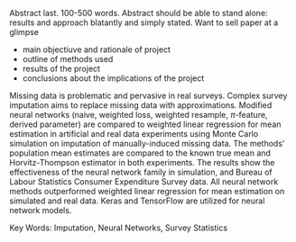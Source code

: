 Abstract last. 100-500 words. Abstract should be able to stand alone: results and approach blatantly and simply stated. Want to sell paper at a glimpse

- main objectiuve and rationale of project
- outline of methods used
- results of the project
- conclusions about the implications of the project

Missing data is problematic and pervasive in real surveys. Complex survey imputation aims to replace missing data with approximations. Modified neural networks (naive, weighted loss, weighted resample, $\pi$-feature, derived parameter) are compared to weighted linear regression for mean estimation in artificial and real data experiments using Monte Carlo simulation on imputation of manually-induced missing data. The methods' population mean estimates are compared to the known true mean and Horvitz-Thompson estimator in both experiments. The results show the effectiveness of the neural network family in simulation, and Bureau of Labour Statistics Consumer Expenditure Survey data. All neural network methods outperformed weighted linear regression for mean estimation on simulated and real data. Keras and TensorFlow are utilized for neural network models.

Key Words: Imputation, Neural Networks, Survey Statistics